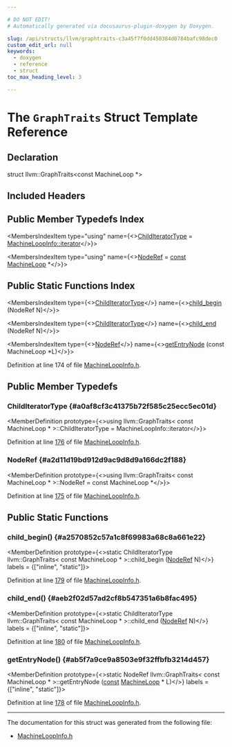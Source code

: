 ```yaml
---

# DO NOT EDIT!
# Automatically generated via docusaurus-plugin-doxygen by Doxygen.

slug: /api/structs/llvm/graphtraits-c3a45f7f0dd450384d0784bafc98dec0
custom_edit_url: null
keywords:
  - doxygen
  - reference
  - struct
toc_max_heading_level: 3

---
```





# The `GraphTraits` Struct Template Reference

<DoxygenPage pluginConfig={pluginConfig}>



## Declaration

<CodeBlock>struct llvm::GraphTraits&lt;const MachineLoop &#42;&gt;</CodeBlock>

## Included Headers

<IncludesList>
<IncludesListItem
  filePath="llvm/CodeGen/MachineLoopInfo.h"
  permalink="/docs/api/files/include/include/llvm/include/llvm/codegen/machineloopinfo-h"
  isLocal="true" />
</IncludesList>

## Public Member Typedefs Index

<MembersIndex>

<MembersIndexItem
  type="using"
  name={<><a href="#a0af8cf3c41375b72f585c25ecc5ec01d">ChildIteratorType</a> = <a href="/docs/api/classes/llvm/loopinfobase/#aea4b1950342e503aa8a2904f30ec7331">MachineLoopInfo::iterator</a></>}>
</MembersIndexItem>

<MembersIndexItem
  type="using"
  name={<><a href="#a2d11d19bd912d9ac9d8d9a166dc2f188">NodeRef</a> = <a href="/docs/api/files/lib/lib/target/lib/target/aarch64/aarch64promoteconstant-cpp/#a90f8350fecae261c25be85d38b451bff">const</a> <a href="/docs/api/classes/llvm/machineloop">MachineLoop</a> &#42;</>}>
</MembersIndexItem>

</MembersIndex>

## Public Static Functions Index

<MembersIndex>

<MembersIndexItem
  type={<><a href="#a0af8cf3c41375b72f585c25ecc5ec01d">ChildIteratorType</a></>}
  name={<><a href="#a2570852c57a1c8f69983a68c8a661e22">child&#95;begin</a> (NodeRef N)</>}>
</MembersIndexItem>

<MembersIndexItem
  type={<><a href="#a0af8cf3c41375b72f585c25ecc5ec01d">ChildIteratorType</a></>}
  name={<><a href="#aeb2f02d57ad2cf8b547351a6b8fac495">child&#95;end</a> (NodeRef N)</>}>
</MembersIndexItem>

<MembersIndexItem
  type={<><a href="#a2d11d19bd912d9ac9d8d9a166dc2f188">NodeRef</a></>}
  name={<><a href="#ab5f7a9ce9a8503e9f32ffbfb3214d457">getEntryNode</a> (const MachineLoop &#42;L)</>}>
</MembersIndexItem>

</MembersIndex>


Definition at line 174 of file <a href="/docs/api/files/include/include/llvm/include/llvm/codegen/machineloopinfo-h">MachineLoopInfo.h</a>.

<SectionDefinition>

## Public Member Typedefs

### ChildIteratorType {#a0af8cf3c41375b72f585c25ecc5ec01d}

<MemberDefinition
  prototype={<>using llvm::GraphTraits&lt; const MachineLoop &#42; &gt;::ChildIteratorType =  MachineLoopInfo::iterator</>}>

Definition at line <a href="/docs/api/files/include/include/llvm/include/llvm/codegen/machineloopinfo-h/#l00176">176</a> of file <a href="/docs/api/files/include/include/llvm/include/llvm/codegen/machineloopinfo-h">MachineLoopInfo.h</a>.
</MemberDefinition>

### NodeRef {#a2d11d19bd912d9ac9d8d9a166dc2f188}

<MemberDefinition
  prototype={<>using llvm::GraphTraits&lt; const MachineLoop &#42; &gt;::NodeRef =  const MachineLoop &#42;</>}>

Definition at line <a href="/docs/api/files/include/include/llvm/include/llvm/codegen/machineloopinfo-h/#l00175">175</a> of file <a href="/docs/api/files/include/include/llvm/include/llvm/codegen/machineloopinfo-h">MachineLoopInfo.h</a>.
</MemberDefinition>

</SectionDefinition>

<SectionDefinition>

## Public Static Functions

### child&#95;begin() {#a2570852c57a1c8f69983a68c8a661e22}

<MemberDefinition
  prototype={<>static ChildIteratorType llvm::GraphTraits&lt; const MachineLoop &#42; &gt;::child&#95;begin (<a href="#a2d11d19bd912d9ac9d8d9a166dc2f188">NodeRef</a> N)</>}
  labels = {["inline", "static"]}>

Definition at line <a href="/docs/api/files/include/include/llvm/include/llvm/codegen/machineloopinfo-h/#l00179">179</a> of file <a href="/docs/api/files/include/include/llvm/include/llvm/codegen/machineloopinfo-h">MachineLoopInfo.h</a>.
</MemberDefinition>

### child&#95;end() {#aeb2f02d57ad2cf8b547351a6b8fac495}

<MemberDefinition
  prototype={<>static ChildIteratorType llvm::GraphTraits&lt; const MachineLoop &#42; &gt;::child&#95;end (<a href="#a2d11d19bd912d9ac9d8d9a166dc2f188">NodeRef</a> N)</>}
  labels = {["inline", "static"]}>

Definition at line <a href="/docs/api/files/include/include/llvm/include/llvm/codegen/machineloopinfo-h/#l00180">180</a> of file <a href="/docs/api/files/include/include/llvm/include/llvm/codegen/machineloopinfo-h">MachineLoopInfo.h</a>.
</MemberDefinition>

### getEntryNode() {#ab5f7a9ce9a8503e9f32ffbfb3214d457}

<MemberDefinition
  prototype={<>static NodeRef llvm::GraphTraits&lt; const MachineLoop &#42; &gt;::getEntryNode (<a href="/docs/api/files/lib/lib/target/lib/target/aarch64/aarch64promoteconstant-cpp/#a90f8350fecae261c25be85d38b451bff">const</a> <a href="/docs/api/classes/llvm/machineloop">MachineLoop</a> &#42; L)</>}
  labels = {["inline", "static"]}>

Definition at line <a href="/docs/api/files/include/include/llvm/include/llvm/codegen/machineloopinfo-h/#l00178">178</a> of file <a href="/docs/api/files/include/include/llvm/include/llvm/codegen/machineloopinfo-h">MachineLoopInfo.h</a>.
</MemberDefinition>

</SectionDefinition>

<hr/>

The documentation for this struct was generated from the following file:

<ul>
<li><a href="/docs/api/files/include/include/llvm/include/llvm/codegen/machineloopinfo-h">MachineLoopInfo.h</a></li>
</ul>

</DoxygenPage>
